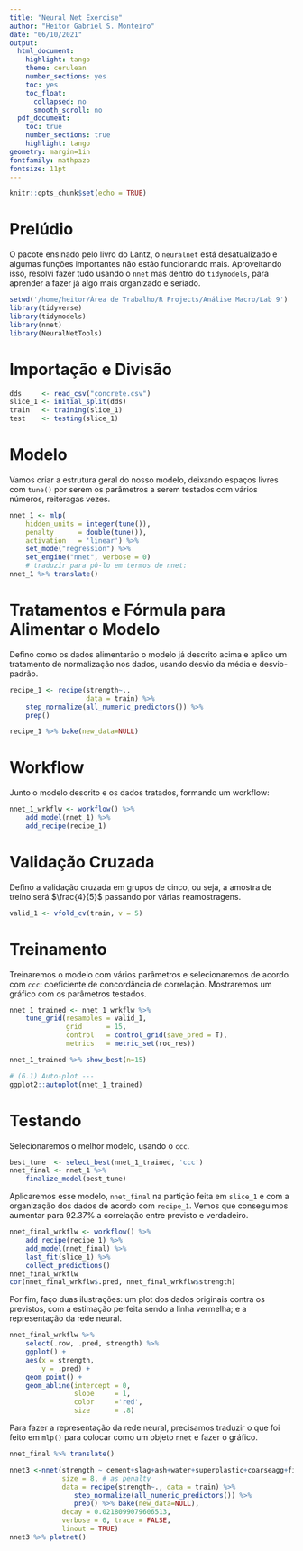 ```yaml
---
title: "Neural Net Exercise"
author: "Heitor Gabriel S. Monteiro"
date: "06/10/2021"
output:
  html_document:
    highlight: tango
    theme: cerulean
    number_sections: yes
    toc: yes
    toc_float:
      collapsed: no
      smooth_scroll: no
  pdf_document:
    toc: true
    number_sections: true
    highlight: tango
geometry: margin=1in
fontfamily: mathpazo
fontsize: 11pt
---
```


```r
knitr::opts_chunk$set(echo = TRUE)
```

# Prelúdio

O pacote ensinado pelo livro do Lantz, o `neuralnet` está desatualizado e algumas funções importantes não estão funcionando mais. Aproveitando isso, resolvi fazer tudo usando o `nnet` mas dentro do `tidymodels`, para aprender a fazer já algo mais organizado e seriado.

```r
setwd('/home/heitor/Área de Trabalho/R Projects/Análise Macro/Lab 9')
library(tidyverse)
library(tidymodels)
library(nnet)
library(NeuralNetTools)
```

# Importação e Divisão

```r
dds     <- read_csv("concrete.csv")
slice_1 <- initial_split(dds)
train   <- training(slice_1)
test    <- testing(slice_1)
```


# Modelo

Vamos criar a estrutura geral do nosso modelo, deixando espaços livres com `tune()` por serem os parâmetros a serem testados com vários números, reiteragas vezes.

```r
nnet_1 <- mlp(
	hidden_units = integer(tune()),
	penalty      = double(tune()),
	activation   = 'linear') %>% 
	set_mode("regression") %>% 
	set_engine("nnet", verbose = 0) 
    # traduzir para pô-lo em termos de nnet:
nnet_1 %>% translate()
```

# Tratamentos e Fórmula para Alimentar o Modelo

Defino como os dados alimentarão o modelo já descrito acima e aplico um tratamento de normalização nos dados, usando desvio da média e desvio-padrão.

```r
recipe_1 <- recipe(strength~.,
				   data = train) %>% 
	step_normalize(all_numeric_predictors()) %>% 
	prep()

recipe_1 %>% bake(new_data=NULL)
```

# Workflow

Junto o modelo descrito e os dados tratados, formando um workflow:

```r
nnet_1_wrkflw <- workflow() %>%
	add_model(nnet_1) %>%
	add_recipe(recipe_1)
```

# Validação Cruzada

Defino a validação cruzada em grupos de cinco, ou seja, a amostra de treino será $\frac{4}{5}$ passando por várias reamostragens.

```r
valid_1 <- vfold_cv(train, v = 5)
```

# Treinamento

Treinaremos o modelo com vários parâmetros e selecionaremos de acordo com `ccc`: coeficiente de concordância de correlação. Mostraremos um gráfico com os parâmetros testados.

```r
nnet_1_trained <- nnet_1_wrkflw %>% 
	tune_grid(resamples = valid_1,
			  grid      = 15,
			  control   = control_grid(save_pred = T),
			  metrics   = metric_set(roc_res)) 

nnet_1_trained %>% show_best(n=15)

# (6.1) Auto-plot ---
ggplot2::autoplot(nnet_1_trained)
```

# Testando

Selecionaremos o melhor modelo, usando o `ccc`.

```r
best_tune  <- select_best(nnet_1_trained, 'ccc')
nnet_final <- nnet_1 %>%
	finalize_model(best_tune)
```

Aplicaremos esse modelo, `nnet_final` na partição feita em `slice_1` e com a organização dos dados de acordo com `recipe_1`. Vemos que conseguimos aumentar para 92.37% a correlação entre previsto e verdadeiro.

```r
nnet_final_wrkflw <- workflow() %>% 
	add_recipe(recipe_1) %>% 
	add_model(nnet_final) %>% 
	last_fit(slice_1) %>% 
	collect_predictions()
nnet_final_wrkflw
cor(nnet_final_wrkflw$.pred, nnet_final_wrkflw$strength)
```

Por fim, faço duas ilustrações: um plot dos dados originais contra os previstos, com a estimação perfeita sendo a linha vermelha; e a representação da rede neural.

```r
nnet_final_wrkflw %>% 
	select(.row, .pred, strength) %>% 
	ggplot() +
	aes(x = strength,
		y = .pred) +
	geom_point() +
	geom_abline(intercept = 0,
				slope     = 1,
				color     ='red',
				size      = .8)
```

Para fazer a representação da rede neural, precisamos traduzir o que foi feito em `mlp()` para colocar como um objeto `nnet` e fazer o gráfico.

```r
nnet_final %>% translate()

nnet3 <-nnet(strength ~ cement+slag+ash+water+superplastic+coarseagg+fineagg+age,
			 size = 8, # as penalty
			 data = recipe(strength~., data = train) %>% 
			 	step_normalize(all_numeric_predictors()) %>% 
			 	prep() %>% bake(new_data=NULL),
			 decay = 0.0218099079606513,
			 verbose = 0, trace = FALSE, 
			 linout = TRUE)
nnet3 %>% plotnet()
```






